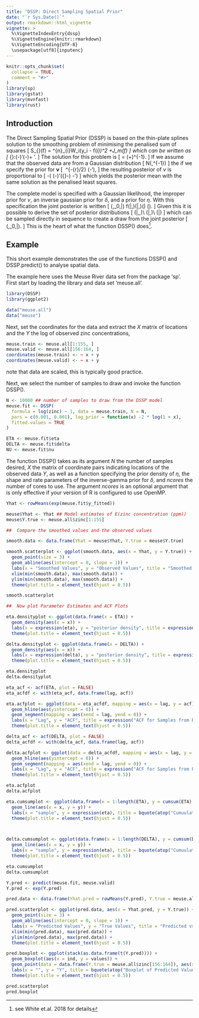 ```yaml
---
title: "DSSP: Direct Sampling Spatial Prior"
date: "`r Sys.Date()`"
output: rmarkdown::html_vignette
vignette: >
  %\VignetteIndexEntry{dssp}
  %\VignetteEngine{knitr::rmarkdown}
  %\VignetteEncoding{UTF-8}
  \usepackage[utf8]{inputenc}
---
```


```r
knitr::opts_chunk$set(
  collapse = TRUE,
  comment = "#>"
)
library(sp)
library(gstat)
library(mvnfast)
library(rust)
```

## Introduction
The Direct Sampling Spatial Prior (DSSP) is based on the thin-plate splines solution to the smoothing problem of minimising the penalised sum of squares
\[
S_{\eta}(f) = \frac{1}{n}\sum^{n}_{i}W_i(y_i - f(\mathbf{x}_i))^2
+\eta J_m(f)
\]
which can be written as 
\[
\min_{\mathbf{\nu}}\:(\mathbf{y}-\mathbf{\nu})'\mathbf{W}(\mathbf{y}-\mathbf{\nu})+
\eta\mathbf{\nu}'\mathbf{M}\mathbf{\nu}.
\]
The solution for this problem is 
\[
\hat{\mathbf{\nu}}=
(\mathbf{W}+\eta\mathbf{M})^{-1}\mathbf{y}.
\]
If we assume that the observed data are from a Gaussian distribution
\[
\mathbf{y}\sim N(\mathbf{\nu},\delta\mathbf{W}^{-1})
\]
the if we specify the prior for $\mathbf{\nu}$ 
\[
\left[\mathbf{\nu}\mid\eta,\delta\right]\propto\ \frac{\eta}{\delta}^{-{r}/2}
\exp\left(-\frac{\eta}{2\delta}\mathbf{\nu}'\mathbf{M}\mathbf{\nu}\right),
\]
the resulting posterior of $\nu$ is proportional to 
\[
-\frac{1}{2\delta}\left( (\mathbf{y}-\mathbf{\nu})'\mathbf{W}({\mathbf{y}}-\mathbf{\nu})
-\eta\mathbf{\nu}'\mathbf{M}\mathbf{\nu}\right)
\]
which yields the posterior mean with the same solution as the penalised least squares. 

The complete model is specified with a Gaussian likelihood, the improper prior for $\nu$, an inverse gaussian prior for $\delta$, and a prior for $\eta$. With this specification the joint posterior is written
\[
\pi\left(\mathbf{\nu},\delta_0,\eta|\mathbf{y}\right)\propto
f(\mathbf{y}|\mathbf{\nu},\delta)\pi\left(\mathbf{\nu}|\eta,\delta\right)\pi\left(\delta\right)
\pi\left(\eta\right).
\]
Given this it is possible to derive the set of posterior distributions
\[
\pi\left(\mathbf{\nu}|\delta,\eta,\mathbf{y}\right)\\
\pi\left(\delta|\eta,\mathbf{y}\right)\\
\pi\left(\eta|\mathbf{y}\right)
\]
which can be sampled directly in sequence to create a draw from the joint posterior 
\[
\pi\left(\mathbf{\nu},\delta_0,\eta|\mathbf{y}\right).
\]
This is the heart of what the function DSSP() does^[see White et.al. 2018 for details].

## Example

This short example demonstrates the use of the functions DSSP() and DSSP.predict() to analyse spatial data.  

The example here uses the Meuse River data set from the package 'sp'. First start by loading the library and data set 'meuse.all'. 


```r
library(DSSP)
library(ggplot2)

data("meuse.all")
data("meuse")
```


Next, set the coordinates for the data and extract the $X$ matrix of locations and the $Y$ the log of observed zinc concentrations,
```r
meuse.train <- meuse.all[1:155, ]
meuse.valid <- meuse.all[156:164, ]
coordinates(meuse.train) <- ~ x + y
coordinates(meuse.valid) <- ~ x + y
```
note that data are scaled, this is typically good practice. 

Next, we select the number of samples to draw and invoke the function DSSP().

```r
N <- 10000 ## number of samples to draw from the DSSP model
meuse.fit <- DSSP(
  formula = log(zinc) ~ 1, data = meuse.train, N = N, 
  pars = c(0.001, 0.001), log_prior = function(x) -2 * log(1 + x), 
  fitted.values = TRUE
)

ETA <- meuse.fit$eta
DELTA <- meuse.fit$delta
NU <- meuse.fit$nu
```
The function DSSP() takes as its argument $N$ the number of samples desired, $X$ the matrix of coordinate pairs indicating locations of the observed data $Y$, as well as a function specifying the prior density of $\eta$, the shape and rate parameters of the inverse-gamma prior for $\delta$, and $ncores$ the number of cores to use. The argument $ncores$ is an optional argument that is only effective if your version of R is configured to use OpenMP.  

```r
Yhat <- rowMeans(exp(meuse.fit$y_fitted))

meuse$Yhat <- Yhat ## Model estimates of E(zinc concentration (ppm))
meuse$Y.true <- meuse.all$zinc[1:155]

##  Compare the smoothed values and the observed values

smooth.data <- data.frame(Yhat = meuse$Yhat, Y.true = meuse$Y.true)

smooth.scatterplot <- ggplot(smooth.data, aes(x = Yhat, y = Y.true)) +
  geom_point(size = 3) +
  geom_abline(aes(intercept = 0, slope = 1)) +
  labs(x = "Smoothed Values", y = "Observed Values", title = "Smoothed vs. Observed Values") +
  xlim(min(smooth.data), max(smooth.data)) +
  ylim(min(smooth.data), max(smooth.data)) +
  theme(plot.title = element_text(hjust = 0.5))

smooth.scatterplot
```


```r
##  Now plot Parameter Estimates and ACF Plots

eta.densityplot <- ggplot(data.frame(x = ETA)) +
  geom_density(aes(x = x)) +
  labs(x = expression(eta), y = "posterior density", title = expression("Posterior Density of " * eta)) +
  theme(plot.title = element_text(hjust = 0.5))

delta.densityplot <- ggplot(data.frame(x = DELTA)) +
  geom_density(aes(x = x)) +
  labs(x = expression(delta), y = "posterior density", title = expression("Posterior Density of " * delta)) +
  theme(plot.title = element_text(hjust = 0.5))
```

```r

eta.densityplot
delta.densityplot
```

```r

eta_acf <- acf(ETA, plot = FALSE)
eta_acfdf <- with(eta_acf, data.frame(lag, acf))

eta.acfplot <- ggplot(data = eta_acfdf, mapping = aes(x = lag, y = acf)) +
  geom_hline(aes(yintercept = 0)) +
  geom_segment(mapping = aes(xend = lag, yend = 0)) +
  labs(x = "Lag", y = "ACF", title = expression("ACF for Samples from Posterior of " * eta)) +
  theme(plot.title = element_text(hjust = 0.5))

delta_acf <- acf(DELTA, plot = FALSE)
delta_acfdf <- with(delta_acf, data.frame(lag, acf))

delta.acfplot <- ggplot(data = delta_acfdf, mapping = aes(x = lag, y = acf)) +
  geom_hline(aes(yintercept = 0)) +
  geom_segment(mapping = aes(xend = lag, yend = 0)) +
  labs(x = "Lag", y = "ACF", title = expression("ACF for Samples from Posterior of " * delta)) +
  theme(plot.title = element_text(hjust = 0.5))
```

```r
eta.acfplot
delta.acfplot
```

```r
eta.cumsumplot <- ggplot(data.frame(x = 1:length(ETA), y = cumsum(ETA) / (1:length(ETA)))) +
  geom_line(aes(x = x, y = y)) +
  labs(x = "sample", y = expression(eta), title = bquote(atop("Cumuulative Mean of Samples", "from Posterior of" ~ eta))) +
  theme(plot.title = element_text(hjust = 0.5))



delta.cumsumplot <- ggplot(data.frame(x = 1:length(DELTA), y = cumsum(DELTA) / (1:length(DELTA)))) +
  geom_line(aes(x = x, y = y)) +
  labs(x = "sample", y = expression(eta), title = bquote(atop("Cumuulative Mean of Samples", "from Posterior of" ~ delta))) +
  theme(plot.title = element_text(hjust = 0.5))
```

```r
eta.cumsumplot
delta.cumsumplot
```


```r
Y.pred <- predict(meuse.fit, meuse.valid)
Y.pred <- exp(Y.pred)

pred.data <- data.frame(Yhat.pred = rowMeans(Y.pred), Y.true = meuse.all$zinc[156:164])

pred.scatterplot <- ggplot(pred.data, aes(x = Yhat.pred, y = Y.true)) +
  geom_point(size = 3) +
  geom_abline(aes(intercept = 0, slope = 1)) +
  labs(x = "Predicted Values", y = "True Values", title = "Predicted vs. True Values") +
  xlim(min(pred.data), max(pred.data)) +
  ylim(min(pred.data), max(pred.data)) +
  theme(plot.title = element_text(hjust = 0.5))

pred.boxplot <- ggplot(stack(as.data.frame(t(Y.pred)))) +
  geom_boxplot(aes(x = ind, y = values)) +
  geom_point(data = data.frame(Y.true = meuse.all$zinc[156:164]), aes(x = 1:9, y = Y.true), shape = 4, size = 3) +
  labs(x = "", y = "Y", title = bquote(atop("Boxplot of Predicted Values of", "Y and True Values (X)"))) +
  theme(plot.title = element_text(hjust = 0.5))
```

```r
pred.scatterplot
pred.boxplot
```

